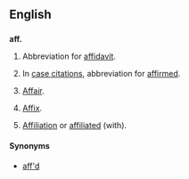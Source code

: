 ==English==

==={{abbreviation-old|en}}===
'''aff.'''

# {{legal}} Abbreviation for [[affidavit]].
# {{legal|archaic}} In [[case citation]]s, abbreviation for [[affirmed]].
# [[affair|Affair]].
# {{grammar}} [[affix|Affix]].
# [[affiliation|Affiliation]] or [[affiliated]] (with).

====Synonyms====
* {{sense|affirmed}} [[aff'd]]
